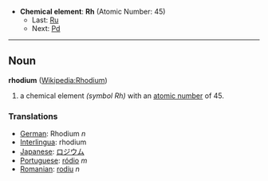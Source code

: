 *'''Chemical element''': '''Rh''' (Atomic Number: 45)
**Last: [[Ruthenium|Ru]]
**Next: [[Palladium|Pd]]
----
== Noun ==
'''rhodium''' ([[en:Rhodium|Wikipedia:Rhodium]])

# a chemical element ''(symbol Rh)'' with an [[atomic number]] of 45.

===Translations===
*[[German]]: Rhodium ''n''
*[[Interlingua]]: rhodium
*[[Japanese]]: [[ロジウム]]
*[[Portuguese]]: [[ródio]] ''m''
*[[Romanian]]: [[rodiu]] ''n''